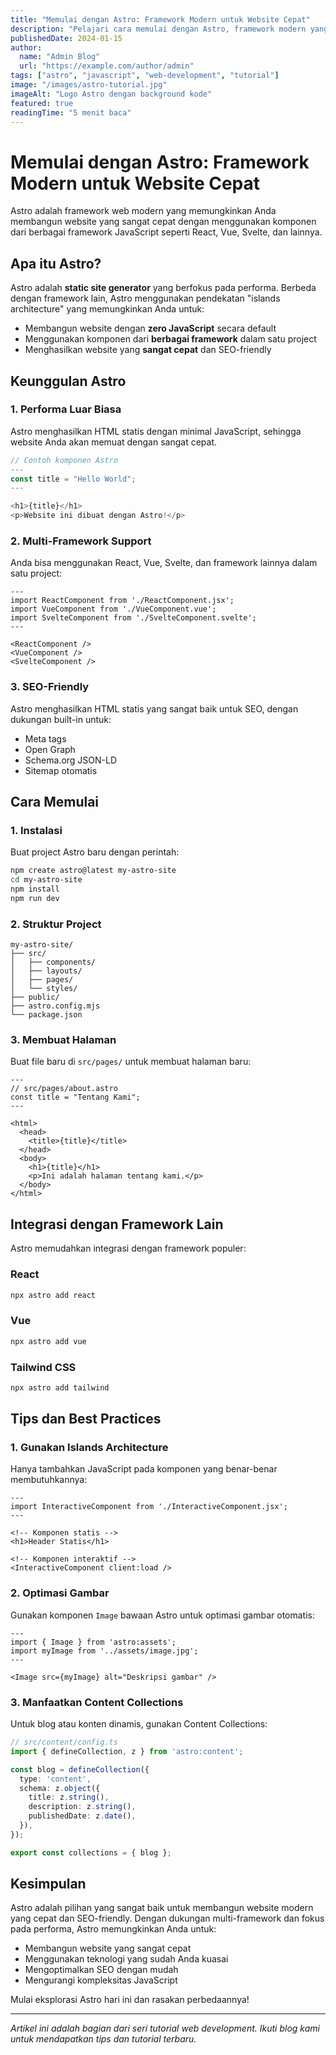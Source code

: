 ```yaml
---
title: "Memulai dengan Astro: Framework Modern untuk Website Cepat"
description: "Pelajari cara memulai dengan Astro, framework modern yang memungkinkan Anda membangun website yang sangat cepat dengan berbagai framework JavaScript."
publishedDate: 2024-01-15
author:
  name: "Admin Blog"
  url: "https://example.com/author/admin"
tags: ["astro", "javascript", "web-development", "tutorial"]
image: "/images/astro-tutorial.jpg"
imageAlt: "Logo Astro dengan background kode"
featured: true
readingTime: "5 menit baca"
---
```



# Memulai dengan Astro: Framework Modern untuk Website Cepat

Astro adalah framework web modern yang memungkinkan Anda membangun website yang sangat cepat dengan menggunakan komponen dari berbagai framework JavaScript seperti React, Vue, Svelte, dan lainnya.

## Apa itu Astro?

Astro adalah **static site generator** yang berfokus pada performa. Berbeda dengan framework lain, Astro menggunakan pendekatan "islands architecture" yang memungkinkan Anda untuk:

- Membangun website dengan **zero JavaScript** secara default
- Menggunakan komponen dari **berbagai framework** dalam satu project
- Menghasilkan website yang **sangat cepat** dan SEO-friendly

## Keunggulan Astro

### 1. Performa Luar Biasa

Astro menghasilkan HTML statis dengan minimal JavaScript, sehingga website Anda akan memuat dengan sangat cepat.

```javascript
// Contoh komponen Astro
---
const title = "Hello World";
---

<h1>{title}</h1>
<p>Website ini dibuat dengan Astro!</p>
```

### 2. Multi-Framework Support

Anda bisa menggunakan React, Vue, Svelte, dan framework lainnya dalam satu project:

```astro
---
import ReactComponent from './ReactComponent.jsx';
import VueComponent from './VueComponent.vue';
import SvelteComponent from './SvelteComponent.svelte';
---

<ReactComponent />
<VueComponent />
<SvelteComponent />
```

### 3. SEO-Friendly

Astro menghasilkan HTML statis yang sangat baik untuk SEO, dengan dukungan built-in untuk:

- Meta tags
- Open Graph
- Schema.org JSON-LD
- Sitemap otomatis

## Cara Memulai

### 1. Instalasi

Buat project Astro baru dengan perintah:

```bash
npm create astro@latest my-astro-site
cd my-astro-site
npm install
npm run dev
```

### 2. Struktur Project

```
my-astro-site/
├── src/
│   ├── components/
│   ├── layouts/
│   ├── pages/
│   └── styles/
├── public/
├── astro.config.mjs
└── package.json
```

### 3. Membuat Halaman

Buat file baru di `src/pages/` untuk membuat halaman baru:

```astro
---
// src/pages/about.astro
const title = "Tentang Kami";
---

<html>
  <head>
    <title>{title}</title>
  </head>
  <body>
    <h1>{title}</h1>
    <p>Ini adalah halaman tentang kami.</p>
  </body>
</html>
```

## Integrasi dengan Framework Lain

Astro memudahkan integrasi dengan framework populer:

### React

```bash
npx astro add react
```

### Vue

```bash
npx astro add vue
```

### Tailwind CSS

```bash
npx astro add tailwind
```

## Tips dan Best Practices

### 1. Gunakan Islands Architecture

Hanya tambahkan JavaScript pada komponen yang benar-benar membutuhkannya:

```astro
---
import InteractiveComponent from './InteractiveComponent.jsx';
---

<!-- Komponen statis -->
<h1>Header Statis</h1>

<!-- Komponen interaktif -->
<InteractiveComponent client:load />
```

### 2. Optimasi Gambar

Gunakan komponen `Image` bawaan Astro untuk optimasi gambar otomatis:

```astro
---
import { Image } from 'astro:assets';
import myImage from '../assets/image.jpg';
---

<Image src={myImage} alt="Deskripsi gambar" />
```

### 3. Manfaatkan Content Collections

Untuk blog atau konten dinamis, gunakan Content Collections:

```typescript
// src/content/config.ts
import { defineCollection, z } from 'astro:content';

const blog = defineCollection({
  type: 'content',
  schema: z.object({
    title: z.string(),
    description: z.string(),
    publishedDate: z.date(),
  }),
});

export const collections = { blog };
```

## Kesimpulan

Astro adalah pilihan yang sangat baik untuk membangun website modern yang cepat dan SEO-friendly. Dengan dukungan multi-framework dan fokus pada performa, Astro memungkinkan Anda untuk:

- Membangun website yang sangat cepat
- Menggunakan teknologi yang sudah Anda kuasai
- Mengoptimalkan SEO dengan mudah
- Mengurangi kompleksitas JavaScript

Mulai eksplorasi Astro hari ini dan rasakan perbedaannya!

---

*Artikel ini adalah bagian dari seri tutorial web development. Ikuti blog kami untuk mendapatkan tips dan tutorial terbaru.*
